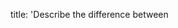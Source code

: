 
  title:
    'Describe the difference between <script>, <script async> and <script defer>',
  publishDate: '2024-12-17T19:00:00Z',
};

# Describe the difference between `<script>`, `<script async>` and `<script defer>`

## Answer

When including JavaScript in an HTML document, the behavior of how the script is loaded and executed can vary depending on the attributes used in the `<script>` tag. Below are the differences:

1. `<script>` (default behavior):

- The script is loaded synchronously and executed immediately.
- It blocks the HTML parsing while it is being fetched and executed.
- If there are multiple scripts, they are executed in the order they appear in the document.

**Use case:** When the script depends on the HTML or other scripts that must run in a specific order.

```html
<script src="script.js"></script>
```

2. `<script async>`:

- The script is loaded asynchronously, meaning it is fetched in parallel with HTML parsing.
- Once the script is downloaded, it is executed immediately, which may interrupt HTML parsing.
- Scripts with the async attribute do not guarantee execution order; they are executed as soon as they are ready.

**Use case**: For scripts that are independent of other scripts or the page content, such as third-party analytics or ads.

```html
<script async src="script.js"></script>
```

3. `<script defer>`:

- The script is fetched asynchronously (like async), but its execution is deferred until after the HTML parsing is complete.
- Deferred scripts maintain their order of execution as they appear in the document.
- Scripts with defer will not block HTML rendering.

**Use case**: When scripts need to wait for the full DOM to be parsed but must still execute in order.

```html
<script defer src="script.js"></script>
```

### Key Notes:

- Use `async` for independent scripts (e.g., analytics) where order doesn't matter.
- Use `defer` for scripts that rely on the DOM and need to execute after parsing.
- Avoid default `<script>` for performance-critical web pages, as it blocks rendering.

[MDN Web Docs - script](https://developer.mozilla.org/en-US/docs/Web/HTML/Element/script)

<GithubEdit link='/questions/javascript/08-describe-the-difference-between-script-script-async-and-script-defer/page.mdx' />

